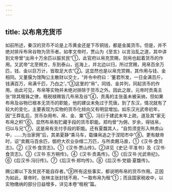 ```yaml
---
---
---
```

title: 以布帛充货币
---



如前所述，秦汉的货币不论是上币黄金还是下币铜钱，都是金属货币。但是，并不绝对排斥布帛谷物为货币者。如孝文帝时，贾山为《至言》以言治乱之道，其中讲到文帝曾“出帛十万余匹以振贫民”①，此官府以帛充赏赐，则帛也起着货币的作用。又武帝“北至朔方，东到泰山，巡海上，并北边以归，所过赏赐，用帛百余万匹，钱、金以巨万计，皆取足大农”②。这显然也是以帛充赏赐，其作用与钱、金相同。又董偃为馆陶公主散财以交士，“并令中府曰：‘董君所发，一日金满百斤，钱满百万，帛满千匹，乃白之’。”③这里的“帛”，同钱、金并列，同起货币的作用。由此可见，布帛等实物并未绝对排除于货币之外。因此之故，元帝时贡禹主张“除其租铢之律，租税禄赐皆几布帛及谷”④，贡禹的主张虽未被采纳，但如果布帛及谷物已根本无货币的职能，他的建议未免过于荒唐。到了东汉，情况就有了较大的变化，主要表现为实物的货币化倾向又有明显增加。如东汉光武帝初年，因“王莽乱后，货币杂用布、帛、金、粟”⑤，冯衍于建武末年上疏，道及其“家无布帛之积”⑥，显然布帛有贮藏手段的货币职能。郑均曾“为佣，岁余，得钱帛，归以与兄”⑦，这是帛有支付手段的职能。还有夏馥其人，“自剪须变形入林虏山中，……为治家佣”后，其弟夏静“乘马车，载缣帛追之于涅阳市中”⑧。更有献帝时，诏“卖厩马百余匹，御府大农业杂缯二万匹，与所卖厩马直，①《汉书·食货志》。②《汉书·食货志》。①《汉书·贾山传》。②详见《史记·平准书》及《汉书·食货志》。③《汉书·东方朔传》。④《汉书·贡禹传》。⑤《后汉书·光武帝纪》。⑥《后汉书·冯衍传》。⑦《后汉书·郑均传》。⑧《后汉书·党锢·夏馥传》。

赐公卿以下及贫民不能自存者。”⑨所有这些事实，都说明布帛的货币作用。正因为如此，章帝时，张林主张封钱不用，“一取布帛为租”①；而且国家税收中，以实物缴纳的部分日益增多，详见本卷“租税”篇。